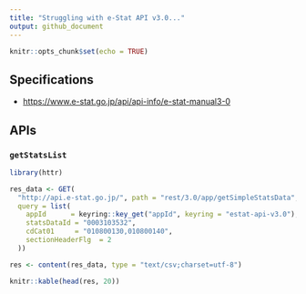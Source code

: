 ```yaml
---
title: "Struggling with e-Stat API v3.0..."
output: github_document
---
```


```r
knitr::opts_chunk$set(echo = TRUE)
```

## Specifications

* <https://www.e-stat.go.jp/api/api-info/e-stat-manual3-0>

## APIs

### `getStatsList`

```r
library(httr)

res_data <- GET(
  "http://api.e-stat.go.jp/", path = "rest/3.0/app/getSimpleStatsData",
  query = list(
    appId      = keyring::key_get("appId", keyring = "estat-api-v3.0"),
    statsDataId = "0003103532",
    cdCat01     = "010800130,010800140",
    sectionHeaderFlg  = 2
  ))

res <- content(res_data, type = "text/csv;charset=utf-8")

knitr::kable(head(res, 20))
```
